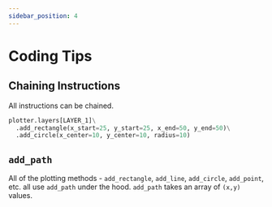 ```yaml
---
sidebar_position: 4
---
```


# Coding Tips

## Chaining Instructions

All instructions can be chained.

```python
plotter.layers[LAYER_1]\
  .add_rectangle(x_start=25, y_start=25, x_end=50, y_end=50)\
  .add_circle(x_center=10, y_center=10, radius=10)
```

## `add_path`

All of the plotting methods - `add_rectangle`, `add_line`, `add_circle`, `add_point`, etc. all use `add_path` under the hood. `add_path` takes an array of `(x,y)` values.